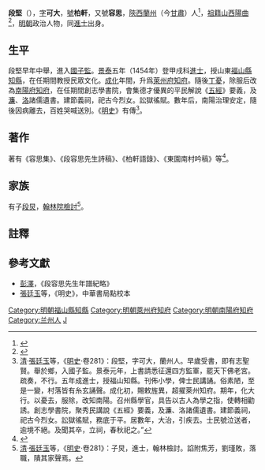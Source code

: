 {{明清人物信息框
| 姓名 = 段堅
| 原名 =
| 圖片名稱= 
| 圖片大小 =
| 圖片說明 = 
| 最高職務 = 河南南陽府知府
| 國家 = 大明 
| 爵位 =
| 籍貫 = [[山西|山西]][[陽曲縣|陽曲縣]]<br>[[陝西|陝西]][[蘭州|蘭州]]軍籍
| 族裔 = 
| 字號 = 字可大，號柏軒，又號容思
| 諡號 =
| 出生日期 = 永樂十七年（1419年）
| 出生地點 =
| 逝世日期 = 成化二十年（1484年）
| 逝世地點 =
| 墓葬 =
| 配偶 = 
| 親屬 = 子 [[段炅|段炅]]<br>侄重孙 [[段续|段续]]
| 出身 =
* 景泰五年甲戌科同進士出身
| 經歷 =
| 著作 =  
}}

'''段堅'''（{{bd|1419年||1484年|catIdx=D段}}），[[表字|字]]'''可大'''，[[號|號]]'''柏軒'''，又號'''容思'''，[[陝西|陝西]][[蘭州|蘭州]]（今[[甘肅|甘肅]]）人<ref>{{Cite web |url=http://story.gscn.com.cn/system/2017/08/14/011781219.shtml |title=兰州故事丨理学名臣段坚明代西北学术圈的巨擘_学人_中国甘肃网 |access-date=2018-06-10 |archive-date=2020-08-18 |archive-url=https://web.archive.org/web/20200818062417/http://story.gscn.com.cn/system/2017/08/14/011781219.shtml |dead-url=no }}</ref>，[[祖籍|祖籍]][[山西|山西]][[陽曲|陽曲]]<ref>{{Cite web |url=http://blog.sina.com.cn/s/blog_cd51c2680102wnws.html |title=创办兰州首个书院的段坚_盐道书院--沿灘鍾魚_新浪博客 |access-date=2018-06-10 |archive-date=2020-08-18 |archive-url=https://web.archive.org/web/20200818062442/http://blog.sina.com.cn/s/blog_cd51c2680102wnws.html |dead-url=no }}</ref>，[[明朝|明朝]]政治人物，同[[進士|進士]]出身。

==生平==
段堅早年中舉，進入[[國子監|國子監]]。[[景泰_(年號)|景泰]]五年（1454年）登甲戌科[[進士|進士]]，授山東[[福山縣_(登州)|福山縣]][[知縣|知縣]]，在任期間教授民眾文化。[[成化|成化]]年間，升爲[[萊州府|萊州府]][[知府|知府]]。隨後[[丁憂|丁憂]]，除服后改為[[南陽府|南陽府]][[知府|知府]]，在任期間創志學書院，會集德才優異的平民解說《[[五經|五經]]》要義，及[[周敦頤|濂]]、[[程頤|洛]]諸儒遺書。建節義祠，祀古今烈女。訟獄徭賦。數年后，南陽治理安定，隨後因病離去，百姓哭喊送別。《[[明史|明史]]》有傳<ref>[[清|清]]·[[張廷玉|張廷玉]]等，《[[明史|明史]]·卷281》：段堅，字可大，蘭州人。早歲受書，即有志聖賢。舉於鄉，入國子監。景泰元年，上書請悉征還四方監軍，罷天下佛老宮。疏奏，不行。五年成進士，授福山知縣。刊佈小學，俾士民講誦。俗素陋，至是一變，村落皆有糸玄誦聲。成化初，賜敕旌異，超擢萊州知府。期年，化大行。以憂去，服除，改知南陽。召州縣學官，具告以古人為學之指，使轉相勸誘。創志學書院，聚秀民講說《五經》要義，及濂、洛諸儒遺書。建節義祠，祀古今烈女。訟獄徭賦，務底于平。居數年，大治，引疾去。士民號泣送者，逾境不絕。及聞其卒，立祠，春秋祀之。”</ref>。

==著作==
著有《容思集》、《段容思先生詩稿》、《柏軒語錄》、《東園南村吟稿》等<ref>{{Cite web |url=http://www.chinadaily.com.cn/micro-reading/dzh/2011-09-19/content_3821715.html |title=明清时代的兰州地方文献- Micro Reading - China Daily |access-date=2018-06-10 |archive-date=2013-12-03 |archive-url=https://web.archive.org/web/20131203004843/http://www.chinadaily.com.cn/micro-reading/dzh/2011-09-19/content_3821715.html |dead-url=no }}</ref>。

==家族==
有子[[段炅|段炅]]，[[翰林院檢討|翰林院檢討]]<ref>[[清|清]]·[[張廷玉|張廷玉]]等，《[[明史|明史]]·卷281》：子炅，進士，翰林檢討。諂附焦芳，劉瑾敗，落職，隤其家聲焉。</ref>。

==註釋==
{{reflist}}

==參考文獻==
*[[彭澤_(弘治進士)|彭澤]]，《段容思先生年譜紀略》
*[[張廷玉|張廷玉]]等，《明史》，中華書局點校本

{{景泰五年甲戌科殿試金榜}}
{{DEFAULTSORT:Duan段}}

[[Category:明朝福山縣知縣|Category:明朝福山縣知縣]]
[[Category:明朝萊州府知府|Category:明朝萊州府知府]]
[[Category:明朝南陽府知府|Category:明朝南陽府知府]]
[[Category:兰州人|Category:兰州人]]
[[Category:段姓|J]]